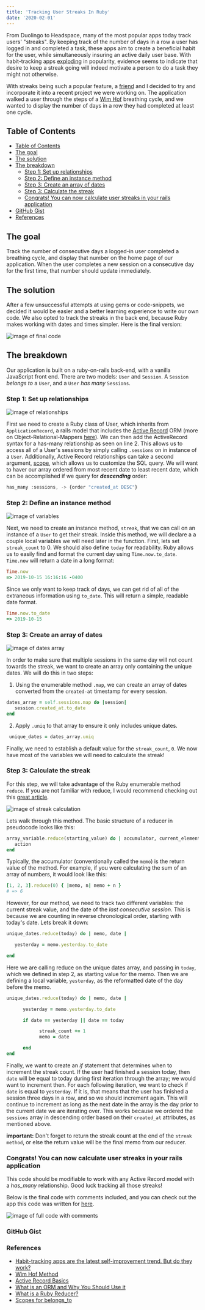 ```yaml
---
title: 'Tracking User Streaks In Ruby'
date: '2020-02-01'
---
```


From Duolingo to Headspace, many of the most popular apps today track users' "streaks". By keeping track of the number of days in a row a user has logged in and completed a task, these apps aim to create a beneficial habit for the user, while simultaneously insuring an active daily user base. With habit-tracking apps [exploding](https://www.vox.com/the-goods/2019/1/2/18158989/habit-tracking-apps-new-years-resolutions) in popularity, evidence seems to indicate that desire to keep a streak going will indeed motivate a person to do a task they might not otherwise.

With streaks being such a popular feature, a [friend](https://medium.com/@avijitklodh) and I decided to try and incorporate it into a recent project we were working on. The application walked a user through the steps of a [Wim Hof](https://www.wimhofmethod.com/) breathing cycle, and we wanted to display the number of days in a row they had completed at least one cycle.

## Table of Contents

- [Table of Contents](#table-of-contents)
- [The goal](#the-goal)
- [The solution](#the-solution)
- [The breakdown](#the-breakdown)
   - [Step 1: Set up relationships](#step-1-set-up-relationships)
   - [Step 2: Define an instance method](#step-2-define-an-instance-method)
   - [Step 3: Create an array of dates](#step-3-create-an-array-of-dates)
   - [Step 3: Calculate the streak](#step-3-calculate-the-streak)
   - [Congrats! You can now calculate user streaks in your rails application](#congrats-you-can-now-calculate-user-streaks-in-your-rails-application)
- [GitHub Gist](#github-gist)
- [References](#references)

## The goal

Track the number of consecutive days a logged-in user completed a breathing cycle, and display that number on the home page of our application. When the user completes a new session on a consecutive day for the first time, that number should update immediately.

## The solution

After a few unsuccessful attempts at using gems or code-snippets, we decided it would be easier and a better learning experience to write our own code. We also opted to track the streaks in the back end, because Ruby makes working with dates and times simpler. Here is the final version:

![image of final code](./full-code.jpg)

## The breakdown

Our application is built on a ruby-on-rails back-end, with a vanilla JavaScript front end. There are two models: `User` and `Session`. A `Session` *belongs to* a `User`, and a `User` *has many* `Sessions`.

### Step 1: Set up relationships

![image of relationships](./relationships.jpg)

First we need to create a Ruby class of User, which inherits from `ApplicationRecord`, a rails model that includes the [Active Record](https://guides.rubyonrails.org/active_record_basics.html) ORM (more on Object-Relational-Mappers [here](https://blog.bitsrc.io/what-is-an-orm-and-why-you-should-use-it-b2b6f75f5e2a)). We can then add the ActiveRecord syntax for a has-many relationship as seen on line 2. This allows us to access all of a User's sessions by simply calling `.sessions` on in instance of a `User`. Additionally, Active Record relationships can take a second argument, [scope](https://edgeguides.rubyonrails.org/association_basics.html#scopes-for-belongs-to), which allows us to customize the SQL query. We will want to haver our array ordered from most recent date to least recent date, which can be accomplished if we query for _**descending**_ order:

```javascript
has_many :sessions, -> {order "created_at DESC"}
```

### Step 2: Define an instance method

![image of variables](./instance-method.jpg)

Next, we need to create an instance method, `streak`, that we can call on an instance of a `User` to get their streak. Inside this method, we will declare a a couple local variables we will need later in the function. First, lets set `streak_count` to 0. We should also define `today` for readability. Ruby allows us to easily find and format the current day using `Time.now.to_date`. `Time.now` will return a date in a long format:

```ruby
Time.now
=> 2019-10-15 16:16:16 -0400
```

Since we only want to keep track of days, we can get rid of all of the extraneous information using `to_date`. This will return a simple, readable date format.

```ruby
Time.now.to_date
=> 2019-10-15
```

### Step 3: Create an array of dates

![image of dates array](./unique-dates.jpg)

In order to make sure that multiple sessions in the same day will not count towards the streak, we want to create an array only containing the unique dates. We will do this in two steps:

   1. Using the enumerable method `.map`, we can create an array of dates converted from the `created-at` timestamp for every session.

```ruby
dates_array = self.sessions.map do |session|
   session.created_at.to_date
end
 ```

   2. Apply `.uniq` to that array to ensure it only includes unique dates.

```ruby
 unique_dates = dates_array.uniq
 ```

Finally, we need to establish a default value for the `streak_count`, `0`. We now have most of the variables we will need to calculate the streak!

### Step 3: Calculate the streak

For this step, we will take advantage of the Ruby enumerable method `reduce`. If you are not familiar with reduce, I would recommend checking out this [great article](https://mixandgo.com/learn/what-is-a-ruby-reducer).

![image of streak calculation](./calculate-streak.jpg)

Lets walk through this method. The basic structure of a reducer in pseudocode looks like this:

```ruby
array_variable.reduce(starting_value) do | accumulator, current_element |
   action
end
```

Typically, the accumulator (conventionally called the `memo`) is the return value of the method. For example, if you were calculating the sum of an array of numbers, it would look like this:

```ruby
[1, 2, 3].reduce(0) { |memo, n| memo + n }
# => 6
```

However, for our method, we need to track two different variables: the current streak value, and the date of the *last consecutive session*. This is because we are counting in reverse chronological order, starting with today's date. Lets break it down:

```ruby
unique_dates.reduce(today) do | memo, date |

   yesterday = memo.yesterday.to_date

end
```

Here we are calling reduce on the unique dates array, and passing in `today`, which we defined in step 2, as starting value for the memo. Then we are defining a local variable, `yesterday`, as the reformatted date of the day before the memo.

```ruby
unique_dates.reduce(today) do | memo, date |

      yesterday = memo.yesterday.to_date

      if date == yesterday || date == today

            streak_count += 1
            memo = date

      end
end
```

Finally, we want to create an *if* statement that determines when to increment the streak count. If the user had finished a session today, then `date` will be equal to today during first iteration through the array; we would want to increment then. For each following iteration, we want to check if `date` is equal to `yesterday`. If it is, that means that the user has finished a session three days in a row, and so we should increment again. This will continue to increment as long as the next date in the array is the day prior to the current date we are iterating over. This works because we ordered the `sessions` array in descending order based on their `created_at` attributes, as mentioned above.

**important:** Don't forget to return the streak count at the end of the `streak method`, or else the return value will be the final memo from our reducer.

### Congrats! You can now calculate user streaks in your rails application

This code should be modifiable to work with any Active Record model with a *has_many* relationship. Good luck tracking all those streaks!

Below is the final code with comments included, and you can check out the app this code was written for [here](https://shanelonergan.github.io/breathe/).

![image of full code with comments](./full-code-comments.jpg)

### GitHub Gist

<script src="https://gist.github.com/shanelonergan/b86a6704ca1e7d7c9a4a610c8f363ee6.js"></script>

### References

- [Habit-tracking apps are the latest self-improvement trend. But do they work?](https://www.vox.com/the-goods/2019/1/2/18158989/habit-tracking-apps-new-years-resolutions)
- [Wim Hof Method](https://www.wimhofmethod.com/)
- [Active Record Basics](https://guides.rubyonrails.org/active_record_basics.html)
- [What is an ORM and Why You Should Use it](https://blog.bitsrc.io/what-is-an-orm-and-why-you-should-use-it-b2b6f75f5e2a)
- [What is a Ruby Reducer?](https://mixandgo.com/learn/what-is-a-ruby-reducer)
- [Scopes for belongs_to](https://edgeguides.rubyonrails.org/association_basics.html#scopes-for-Belongs-to)
